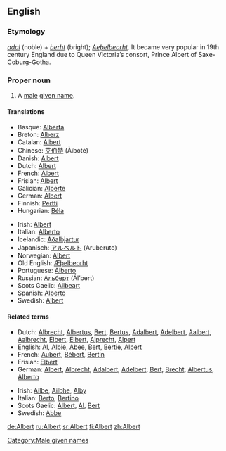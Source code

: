 ==English==

===Etymology===
{{Ger.}} ''[[adal]]'' (noble) + ''[[berht]]'' (bright); {{OE.}} ''[[Aeþelbeorht]]''. It became very popular in 19th century England due to Queen Victoria’s consort, Prince Albert of Saxe-Coburg-Gotha.

===Proper noun===
{{en-proper noun}}

# A [[male]] [[given name]].

====Translations====
{{trans-top|Albert}}
*Basque: [[Alberta]]
*Breton: [[Alberz]]
*Catalan: [[Albert]]
*Chinese: [[艾伯特]] (Àibótè)
*Danish: [[Albert]]
*Dutch: [[Albert]]
*French: [[Albert]]
*Frisian: [[Albert]]
*Galician: [[Alberte]]
*German: [[Albert]]
*Finnish: [[Pertti]]
*Hungarian: [[Béla]]
{{trans-mid}}
*Irish: [[Albert]]
*Italian: [[Alberto]]
*Icelandic: [[Aðalbjartur]]
*Japanisch: [[アルベルト]] (Aruberuto)
*Norwegian: [[Albert]]
*Old English: [[Æþelbeorht]]
*Portuguese: [[Alberto]]
*Russian: [[Альберт]] (Ál’bert)
*Scots Gaelic: [[Ailbeart]]
*Spanish: [[Alberto]]
*Swedish: [[Albert]]
{{trans- bottom}}

====Related terms====
{{rel-top|Variants and pet forms}}
*Dutch: [[Albrecht]], [[Albertus]], [[Bert]], [[Bertus]], [[Adalbert]], [[Adelbert]], [[Aalbert]], [[Aalbrecht]], [[Elbert]], [[Eibert]], [[Alprecht]], [[Alpert]]
*English: [[Al]], [[Albie]], [[Abee]], [[Bert]], [[Bertie]], [[Alpert]]
*French: [[Aubert]], [[Bébert]], [[Bertin]]
*Frisian: [[Elbert]]
*German: [[Albert]], [[Albrecht]], [[Adalbert]], [[Adelbert]], [[Bert]], [[Brecht]], [[Albertus]], [[Alberto]]
{{rel-mid}}
*Irish: [[Ailbe]], [[Ailbhe]], [[Alby]]
*Italian: [[Berto]], [[Bertino]]
*Scots Gaelic: [[Albert]], [[Al]], [[Bert]]
*Swedish: [[Abbe]]
{{rel-bottom}}

[[Category:Male given names]]

[[de:Albert]]
[[ru:Albert]]
[[sr:Albert]]
[[fi:Albert]]
[[zh:Albert]]